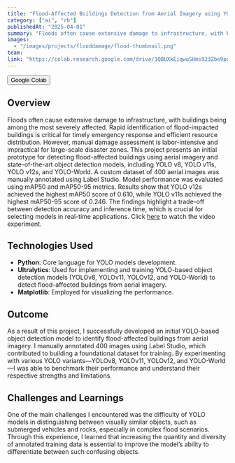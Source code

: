 ```yaml
---
title: "Flood-Affected Buildings Detection from Aerial Imagery using YOLO8, YOLO11, YOLO12, and YOLO-World"
category: ["ai", "rb"]
publishedAt: "2025-04-01"
summary: "Floods often cause extensive damage to infrastructure, with buildings being among the most severely affected. Rapid identification of flood-impacted buildings is critical for timely emergency response and efficient resource distribution. However ..."
images:
  - "/images/projects/flooddamage/flood-thumbnail.png"
team:
link: "https://colab.research.google.com/drive/1QBUXkEiqwuSHms923Zbe9pgrnqat4tQs?usp=sharing"
---
```


<Button href="https://colab.research.google.com/drive/1QBUXkEiqwuSHms923Zbe9pgrnqat4tQs?usp=sharing" size="l" data-border="rounded" variant="tertiary" weight="default" prefixIcon="colab">
  <Text variant="body-default-m">Google Colab</Text>
</Button>

## Overview

Floods often cause extensive damage to infrastructure, with buildings being among the most severely affected. Rapid identification of flood-impacted buildings is critical for timely emergency response and efficient resource distribution. However, manual damage assessment is labor-intensive and impractical for large-scale disaster zones. This project presents an initial prototype for detecting flood-affected buildings using aerial imagery and state-of-the-art object detection models, including YOLO v8, YOLO v11s, YOLO v12s, and YOLO-World. A custom dataset of 400 aerial images was manually annotated using Label Studio. Model performance was evaluated using mAP50 and mAP50-95 metrics. Results show that YOLO v12s achieved the highest mAP50 score of 0.610, while YOLO v11s achieved the highest mAP50-95 score of 0.246. The findings highlight a trade-off between detection accuracy and inference time, which is crucial for selecting models in real-time applications. Click [here](https://www.youtube.com/watch?v=5NFj2LcOCp8&ab_channel=MuhammadBashirHanafi) to watch the video experiment.

## Technologies Used

- **Python**: Core language for YOLO models development.
- **Ultralytics**: Used for implementing and training YOLO-based object detection models (YOLOv8, YOLOv11, YOLOv12, and YOLO-World) to detect flood-affected buildings from aerial imagery.
- **Matplotlib**: Employed for visualizing the performance.

## Outcome

As a result of this project, I successfully developed an initial YOLO-based object detection model to identify flood-affected buildings from aerial imagery. I manually annotated 400 images using Label Studio, which contributed to building a foundational dataset for training. By experimenting with various YOLO variants—YOLOv8, YOLOv11, YOLOv12, and YOLO-World—I was able to benchmark their performance and understand their respective strengths and limitations.

## Challenges and Learnings

One of the main challenges I encountered was the difficulty of YOLO models in distinguishing between visually similar objects, such as submerged vehicles and rocks, especially in complex flood scenarios. Through this experience, I learned that increasing the quantity and diversity of annotated training data is essential to improve the model’s ability to differentiate between such confusing objects.
